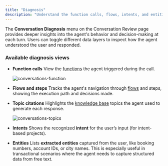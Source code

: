```yaml
---
title: "Diagnosis"
description: "Understand the function calls, flows, intents, and entities your agent used during the call."
---
```


The **Conversation Diagnosis** menu on the Conversation Review page provides deeper insights into the agent's behavior and decision-making at each turn.
Users can toggle different data layers to inspect how the agent understood the user and responded.

### Available diagnosis views

- **Function calls**
  View the [functions](/function/introduction) the agent triggered during the call.

  ![conversations-function](/images/conversations-function-call.png)

- **Flows and steps**
  Tracks the agent's navigation through [flows](/flows/introduction) and steps, showing the execution path and decisions made.

- **Topic citations**
  Highlights the [knowledge base](/knowledge-base/introduction) topics the agent used to generate each response.

  ![conversations-topics](/images/conversations-matched-topics.png)

- **Intents**
  Shows the recognized **intent** for the user’s input (for intent-based projects).

- **Entities**
  Lists **extracted entities** captured from the user, like booking numbers, account IDs, or city names.
  This is especially useful in transactional scenarios where the agent needs to capture structured data from free text.
